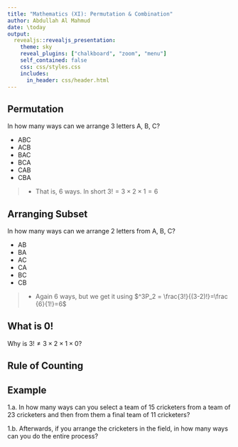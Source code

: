 ---
title: "Mathematics (XI): Permutation & Combination"
author: Abdullah Al Mahmud
date: \today
output: 
  revealjs::revealjs_presentation:
    theme: sky
    reveal_plugins: ["chalkboard", "zoom", "menu"]
    self_contained: false
    css: css/styles.css
    includes:
      in_header: css/header.html
---

## Permutation

In how many ways can we arrange 3 letters A, B, C?

- ABC
- ACB
- BAC
- BCA
- CAB
- CBA

> - That is, 6 ways. In short $3!=3 \times 2 \times 1 = 6$

## Arranging Subset

In how many ways can we arrange 2 letters from A, B, C?

- AB
- BA
- AC
- CA
- BC
- CB

> - Again 6 ways, but we get it using $^3P_2 = \frac{3!}{(3-2)!}=\frac {6}{1!}=6$

## What is 0!

Why is $3!\ne 3 \times 2 \times 1 \times 0$?

## Rule of Counting

## Example

1.a. In how many ways can you select a team of 15 cricketers from a team of 23 cricketers and then from them a final team of 11 cricketers? 

1.b. Afterwards, if you arrange the cricketers in the field, in how many ways can you do the entire process? 